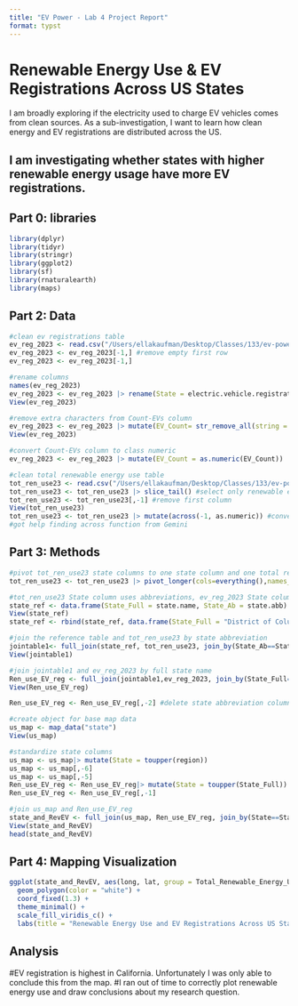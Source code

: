 ```yaml
---
title: "EV Power - Lab 4 Project Report"
format: typst
---
```


# Renewable Energy Use & EV Registrations Across US States

I am broadly exploring if the electricity used to charge EV vehicles comes from clean sources. As a sub-investigation, I want to learn how clean energy and EV registrations are distributed across the US.

## I am investigating whether states with higher renewable energy usage have more EV registrations.

## **Part 0: libraries**

```r
library(dplyr)
library(tidyr)
library(stringr)
library(ggplot2)
library(sf)
library(rnaturalearth)
library(maps)
```

## **Part 2: Data**

```r
#clean ev registrations table
ev_reg_2023 <- read.csv("/Users/ellakaufman/Desktop/Classes/133/ev-power-EllaKaufman/data/ev-registrations-by-state-2023.csv")
ev_reg_2023 <- ev_reg_2023[-1,] #remove empty first row
ev_reg_2023 <- ev_reg_2023[-1,] 

#rename columns
names(ev_reg_2023)
ev_reg_2023 <- ev_reg_2023 |> rename(State = electric.vehicle.registrations_by_state..2023., EV_Count =X)
View(ev_reg_2023)

#remove extra characters from Count-EVs column 
ev_reg_2023 <- ev_reg_2023 |> mutate(EV_Count= str_remove_all(string = EV_Count, pattern = "#|~|EVs") )
View(ev_reg_2023)

#convert Count-EVs column to class numeric 
ev_reg_2023 <- ev_reg_2023 |> mutate(EV_Count = as.numeric(EV_Count))

#clean total renewable energy use table 
tot_ren_use23 <- read.csv("/Users/ellakaufman/Desktop/Classes/133/ev-power-EllaKaufman/data/total-use-2023.csv")
tot_ren_use23 <- tot_ren_use23 |> slice_tail() #select only renewable energy row 
tot_ren_use23 <- tot_ren_use23[,-1] #remove first column
View(tot_ren_use23)
tot_ren_use23 <- tot_ren_use23 |> mutate(across(-1, as.numeric)) #convert all state columns to dbl (same as count-EV), although not certain I needed to do that
#got help finding across function from Gemini
```

## **Part 3: Methods**

```r
#pivot tot_ren_use23 state columns to one state column and one total renewable energy column
tot_ren_use23 <- tot_ren_use23 |> pivot_longer(cols=everything(),names_to = "State", values_to = "Total_Renewable_Energy_Use")

#tot_ren_use23 State column uses abbreviations, ev_reg_2023 State column uses the full state name. With the help of Gemini, I made a reference table to use for joining
state_ref <- data.frame(State_Full = state.name, State_Ab = state.abb)
View(state_ref)
state_ref <- rbind(state_ref, data.frame(State_Full = "District of Columbia", State_Ab= "DC"))

#join the reference table and tot_ren_use23 by state abbreviation
jointable1<- full_join(state_ref, tot_ren_use23, join_by(State_Ab==State))
View(jointable1)

#join jointable1 and ev_reg_2023 by full state name 
Ren_use_EV_reg <- full_join(jointable1,ev_reg_2023, join_by(State_Full==State))
View(Ren_use_EV_reg)

Ren_use_EV_reg <- Ren_use_EV_reg[,-2] #delete state abbreviation column

#create object for base map data
us_map <- map_data("state")
View(us_map)

#standardize state columns 
us_map <- us_map|> mutate(State = toupper(region))
us_map <- us_map[,-6]
us_map <- us_map[,-5]
Ren_use_EV_reg <- Ren_use_EV_reg|> mutate(State = toupper(State_Full))
Ren_use_EV_reg <- Ren_use_EV_reg[,-1]

#join us_map and Ren_use_EV_reg 
state_and_RevEV <- full_join(us_map, Ren_use_EV_reg, join_by(State==State))
View(state_and_RevEV)
head(state_and_RevEV)
```

## **Part 4: Mapping Visualization**

```r
ggplot(state_and_RevEV, aes(long, lat, group = Total_Renewable_Energy_Use, fill = EV_Count)) +
  geom_polygon(color = "white") +
  coord_fixed(1.3) +
  theme_minimal() +
  scale_fill_viridis_c() +
  labs(title = "Renewable Energy Use and EV Registrations Across US States")
```

## Analysis
#EV registration is highest in California. Unfortunately I was only able to conclude this from the map. 
#I ran out of time to correctly plot renewable energy use and draw conclusions about my research question.